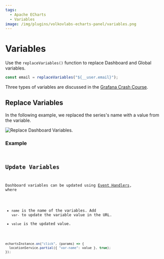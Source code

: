 ```yaml
---
tags:
  - Apache ECharts
  - Variables
image: /img/plugins/volkovlabs-echarts-panel/variables.png
---
```



# Variables

Use the `replaceVariables()` function to replace Dashboard and Global variables.

```javascript
const email = replaceVariables("${__user.email}");
```

Three types of variables are discussed in the [Grafana Crash Course](/grafana/variables).

## Replace Variables

In the following example, we replaced the series's name with a value from the variable.

<Image
  title="Replace Dashboard Variables."
  src="/img/plugins/volkovlabs-echarts-panel/variables.png"
/>

### Example

<Code
  url="https://github.com/VolkovLabs/volkovlabs.io/blob/main/docs/volkovlabs-echarts-panel/replace.js"
  language="js"
/>

## Update Variables

Dashboard variables can be updated using [Event Handlers](/plugins/volkovlabs-echarts-panel/events), where

- `name` is the name of the variables. Add `var-` to update the variable value in the URL.
- `value` is the updated value.

```js
echartsInstance.on("click", (params) => {
  locationService.partial({ "var-name": value }, true);
});
```
